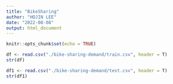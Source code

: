 ```yaml
---
title: "BikeSharing"
author: "HOJIN LEE"
date: "2022-08-08"
output: html_document
---
```


```r
knitr::opts_chunk$set(echo = TRUE)
```

```r
df <- read.csv("./bike-sharing-demand/train.csv", header = T)
str(df)
```

```r
df1 <- read.csv("./bike-sharing-demand/test.csv", header = T)
str(df1)
```

